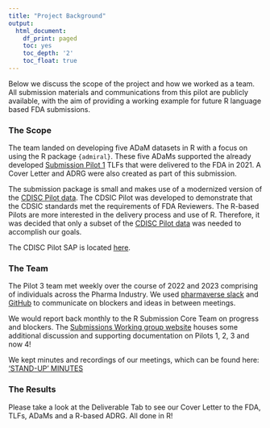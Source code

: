 ```yaml
---
title: "Project Background"
output:
  html_document:
    df_print: paged
    toc: yes
    toc_depth: '2'
    toc_float: true
---
```


Below we discuss the scope of the project and how we worked as a team.  All submission materials and communications from this pilot are publicly available, with the aim of providing a working example for future R language based FDA submissions.

### The Scope

The team landed on developing five ADaM datasets in R with a focus on using the R package `{admiral}`. These five ADaMs supported the already developed [Submission Pilot 1](https://rconsortium.github.io/submissions-pilot1/) TLFs that were delivered to the FDA in 2021. A Cover Letter and ADRG were also created as part of this submission.

The submission package is small and makes use of a modernized version of the [CDISC Pilot data](https://www.pharmasug.org/cd/papers/CD/CD04.pdf). The CDSIC Pilot was developed to demonstrate that the CDSIC standards met the requirements of FDA Reviewers. The R-based Pilots are more interested in the delivery process and use of R. Therefore, it was decided that only a subset of the [CDISC Pilot data](https://www.pharmasug.org/cd/papers/CD/CD04.pdf) was needed to accomplish our goals.

The CDISC Pilot SAP is located [here](https://github.com/RConsortium/submissions-pilot3-adam-to-fda/blob/main/m5/sap-cdiscpilot01.pdf).

### The Team

The Pilot 3 team met weekly over the course of 2022 and 2023 comprising of individuals across the Pharma Industry. We used [pharmaverse slack](https://pharmaverse.slack.com/archives/C03J2MD2SLC) and [GitHub](https://github.com/RConsortium/submissions-pilot3-adam) to communicate on blockers and ideas in between meetings.

We would report back monthly to the R Submission Core Team on progress and blockers.
The [Submissions Working group website](https://rconsortium.github.io/submissions-wg/) houses some additional discussion and supporting documentation on Pilots 1, 2, 3 and now 4!

We kept minutes and recordings of our meetings, which can be found here: ['STAND-UP' MINUTES](https://github.com/RConsortium/submissions-pilot3-adam/blob/main/meeting_minutes/meeting_minutes.pdf)


### The Results 

Please take a look at the Deliverable Tab to see our Cover Letter to the FDA, TLFs, ADaMs and a R-based ADRG. All done in R!



